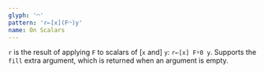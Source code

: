 ```yaml
---
glyph: '◠'
pattern: 'r←[x](F◠)y'
name: On Scalars
---
```


`r` is the result of applying `F` to scalars of \[`x` and\] `y`: `r←[x] F⍤0 y`. Supports the `fill` extra argument, which is returned when an argument is empty.